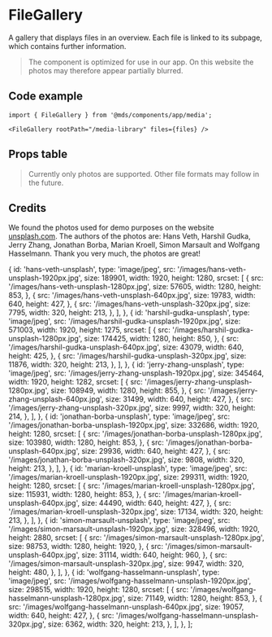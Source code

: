 
<Meta title="Components/app/media/FileGallery" component={FileGallery} />

# FileGallery

A gallery that displays files in an overview. Each file is linked to its subpage, which contains further information.

<Preview withToolbar>
  <Story name="Default">
    <FileGallery rootPath="/media-library" files={files} />
  </Story>
</Preview>

> The component is optimized for use in our app. On this website the photos may therefore appear partially blurred.

## Code example

```tsx
import { FileGallery } from '@mds/components/app/media';
```

```tsx
<FileGallery rootPath="/media-library" files={files} />
```

## Props table

<Props of={FileGallery} />

> Currently only photos are supported. Other file formats may follow in the future.

## Credits

We found the photos used for demo purposes on the website [unsplash.com](https://unsplash.com/). The authors of the photos are: Hans Veth, Harshil Gudka, Jerry Zhang, Jonathan Borba, Marian Kroell, Simon Marsault and Wolfgang Hasselmann. Thank you very much, the photos are great!

  {
    id: 'hans-veth-unsplash',
    type: 'image/jpeg',
    src: '/images/hans-veth-unsplash-1920px.jpg',
    size: 189901,
    width: 1920,
    height: 1280,
    srcset: [
      {
        src: '/images/hans-veth-unsplash-1280px.jpg',
        size: 57605,
        width: 1280,
        height: 853,
      },
      {
        src: '/images/hans-veth-unsplash-640px.jpg',
        size: 19783,
        width: 640,
        height: 427,
      },
      {
        src: '/images/hans-veth-unsplash-320px.jpg',
        size: 7795,
        width: 320,
        height: 213,
      },
    ],
  },
  {
    id: 'harshil-gudka-unsplash',
    type: 'image/jpeg',
    src: '/images/harshil-gudka-unsplash-1920px.jpg',
    size: 571003,
    width: 1920,
    height: 1275,
    srcset: [
      {
        src: '/images/harshil-gudka-unsplash-1280px.jpg',
        size: 174425,
        width: 1280,
        height: 850,
      },
      {
        src: '/images/harshil-gudka-unsplash-640px.jpg',
        size: 43079,
        width: 640,
        height: 425,
      },
      {
        src: '/images/harshil-gudka-unsplash-320px.jpg',
        size: 11876,
        width: 320,
        height: 213,
      },
    ],
  },
  {
    id: 'jerry-zhang-unsplash',
    type: 'image/jpeg',
    src: '/images/jerry-zhang-unsplash-1920px.jpg',
    size: 345464,
    width: 1920,
    height: 1282,
    srcset: [
      {
        src: '/images/jerry-zhang-unsplash-1280px.jpg',
        size: 108949,
        width: 1280,
        height: 855,
      },
      {
        src: '/images/jerry-zhang-unsplash-640px.jpg',
        size: 31499,
        width: 640,
        height: 427,
      },
      {
        src: '/images/jerry-zhang-unsplash-320px.jpg',
        size: 9997,
        width: 320,
        height: 214,
      },
    ],
  },
  {
    id: 'jonathan-borba-unsplash',
    type: 'image/jpeg',
    src: '/images/jonathan-borba-unsplash-1920px.jpg',
    size: 332686,
    width: 1920,
    height: 1280,
    srcset: [
      {
        src: '/images/jonathan-borba-unsplash-1280px.jpg',
        size: 103980,
        width: 1280,
        height: 853,
      },
      {
        src: '/images/jonathan-borba-unsplash-640px.jpg',
        size: 29936,
        width: 640,
        height: 427,
      },
      {
        src: '/images/jonathan-borba-unsplash-320px.jpg',
        size: 9808,
        width: 320,
        height: 213,
      },
    ],
  },
  {
    id: 'marian-kroell-unsplash',
    type: 'image/jpeg',
    src: '/images/marian-kroell-unsplash-1920px.jpg',
    size: 299311,
    width: 1920,
    height: 1280,
    srcset: [
      {
        src: '/images/marian-kroell-unsplash-1280px.jpg',
        size: 115931,
        width: 1280,
        height: 853,
      },
      {
        src: '/images/marian-kroell-unsplash-640px.jpg',
        size: 44490,
        width: 640,
        height: 427,
      },
      {
        src: '/images/marian-kroell-unsplash-320px.jpg',
        size: 17134,
        width: 320,
        height: 213,
      },
    ],
  },
  {
    id: 'simon-marsault-unsplash',
    type: 'image/jpeg',
    src: '/images/simon-marsault-unsplash-1920px.jpg',
    size: 328496,
    width: 1920,
    height: 2880,
    srcset: [
      {
        src: '/images/simon-marsault-unsplash-1280px.jpg',
        size: 98753,
        width: 1280,
        height: 1920,
      },
      {
        src: '/images/simon-marsault-unsplash-640px.jpg',
        size: 31114,
        width: 640,
        height: 960,
      },
      {
        src: '/images/simon-marsault-unsplash-320px.jpg',
        size: 9947,
        width: 320,
        height: 480,
      },
    ],
  },
  {
    id: 'wolfgang-hasselmann-unsplash',
    type: 'image/jpeg',
    src: '/images/wolfgang-hasselmann-unsplash-1920px.jpg',
    size: 298515,
    width: 1920,
    height: 1280,
    srcset: [
      {
        src: '/images/wolfgang-hasselmann-unsplash-1280px.jpg',
        size: 71149,
        width: 1280,
        height: 853,
      },
      {
        src: '/images/wolfgang-hasselmann-unsplash-640px.jpg',
        size: 19057,
        width: 640,
        height: 427,
      },
      {
        src: '/images/wolfgang-hasselmann-unsplash-320px.jpg',
        size: 6362,
        width: 320,
        height: 213,
      },
    ],
  },
];
